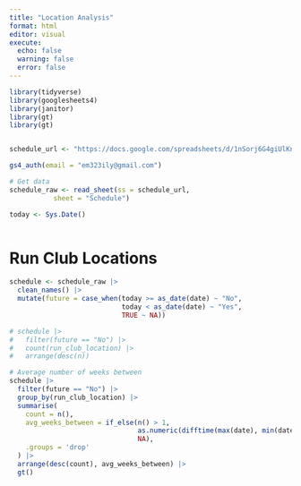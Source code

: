```yaml
---
title: "Location Analysis"
format: html
editor: visual
execute: 
  echo: false
  warning: false
  error: false
---
```



```r

library(tidyverse)
library(googlesheets4)
library(janitor)
library(gt)
library(gt)


schedule_url <- "https://docs.google.com/spreadsheets/d/1nSorj6G4giUlKnBo7bZFmuv3L6sNMkLIyVUg_AhJLIY/"

gs4_auth(email = "em323ily@gmail.com")

# Get data
schedule_raw <- read_sheet(ss = schedule_url,
           sheet = "Schedule")

today <- Sys.Date()



```

# Run Club Locations

```r

schedule <- schedule_raw |> 
  clean_names() |> 
  mutate(future = case_when(today >= as_date(date) ~ "No",
                            today < as_date(date) ~ "Yes",
                            TRUE ~ NA)) 

# schedule |> 
#   filter(future == "No") |> 
#   count(run_club_location) |> 
#   arrange(desc(n))

# Average number of weeks between
schedule |> 
  filter(future == "No") |> 
  group_by(run_club_location) |> 
  summarise(
    count = n(),
    avg_weeks_between = if_else(n() > 1,
                                as.numeric(difftime(max(date), min(date), units = "weeks")) / (n() - 1),
                                NA),
    .groups = 'drop'
  ) |> 
  arrange(desc(count), avg_weeks_between) |> 
  gt()

```



